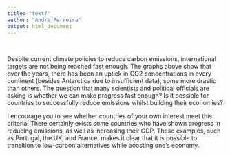 ```yaml
---
title: "text7"
author: "Andre Ferreira"
output: html_document
---
```


<br>

Despite current climate policies to reduce carbon emissions, international targets
are not being reached fast enough. The graphs above show that over the years, there
has been an uptick in CO2 concentrations in every continent (besides Antarctica due
to insufficient data), some more drastic than others. The question that many scientists
and political officials are asking is whether we can make progress fast enough? Is it 
possible for countries to successfully reduce emissions whilst building their economies? 

I encourage you to see whether countries of your own interest meet this criteria! There 
certainly exists some countries who have shown progress in reducing emissions, as well as 
increasing their GDP. These examples, such as Portugal, the UK, and France, makes it clear 
that it is possible to transition to low-carbon alternatives while boosting one's economy. 

<br>